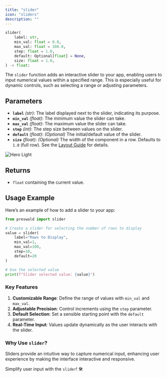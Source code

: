 ```yaml
---
title: "slider"
icon: "sliders"
description: ""
---
```


```python
slider(
    label: str,
    min_val: float = 0.0,
    max_val: float = 100.0,
    step: float = 1.0,
    default: Optional[float] = None,
    size: float = 1.0,
) -> float:
```

The `slider` function adds an interactive slider to your app, enabling users to input numerical values within a specified range. This is especially useful for dynamic controls, such as selecting a range or adjusting parameters.

## Parameters

- **`label`** _(str)_: The label displayed next to the slider, indicating its purpose.
- **`min_val`** _(float)_: The minimum value the slider can take.
- **`max_val`** _(float)_: The maximum value the slider can take.
- **`step`** _(int)_: The step size between values on the slider.
- **`default`** _(float)_: _(Optional)_ The initial/default value of the slider.
- **`size`** _(float)_: _(Optional)_ The width of the component in a row. Defaults to `1.0` (full row). See the [Layout Guide](/layout/guide) for details.

<Frame>
<img
  className="block dark:hidden"
  src="/images/slider.png"
  alt="Hero Light"
/>
</Frame>

## Returns

- `float` containing the current value.

## Usage Example

Here’s an example of how to add a slider to your app:

```python
from preswald import slider

# Create a slider for selecting the number of rows to display
value = slider(
    label="Rows to Display",
    min_val=1,
    max_val=100,
    step=10,
    default=20
)

# Use the selected value
print(f"Slider selected value: {value}")
```

### Key Features

1. **Customizable Range**: Define the range of values with `min_val` and `max_val`.
2. **Adjustable Precision**: Control increments using the `step` parameter.
3. **Default Selection**: Set a sensible starting point with the `default` parameter.
4. **Real-Time Input**: Values update dynamically as the user interacts with the slider.

### Why Use `slider`?

Sliders provide an intuitive way to capture numerical input, enhancing user experience by making the interface interactive and responsive.

Simplify user input with the `slider`! 🛠️
